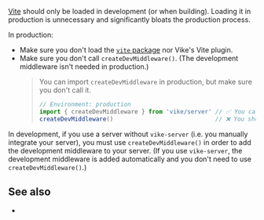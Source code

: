 
[Vite](https://vite.dev) should only be loaded in development (or when building). Loading it in production is unnecessary and significantly bloats the production process.

In production:
- Make sure you don't load the [`vite` package](https://www.npmjs.com/package/vite) nor <Link href="/vite-plugin">Vike's Vite plugin</Link>.
- Make sure you don't call <Link href="/createDevMiddleware">`createDevMiddleware()`</Link>. (The development middleware isn't needed in production.)
  > You can import `createDevMiddleware` in production, but make sure you don't call it.
  > ```ts ts-only
  > // Environment: production
  > import { createDevMiddleware } from 'vike/server' // ✅ You can import it
  > createDevMiddleware()                             // ❌ You shouldn't call it
  > ```

In development, if you use a server without <Link href="/vike-server">`vike-server`</Link> (i.e. you <Link href="/integration#manual-integration">manually integrate your server</Link>), you must use <Link href="/createDevMiddleware">`createDevMiddleware()`</Link> in order to add the development middleware to your server. (If you use `vike-server`, the development middleware is added automatically and you don't need to use `createDevMiddleware()`.)


## See also

- <Link href="/NODE_ENV" />
